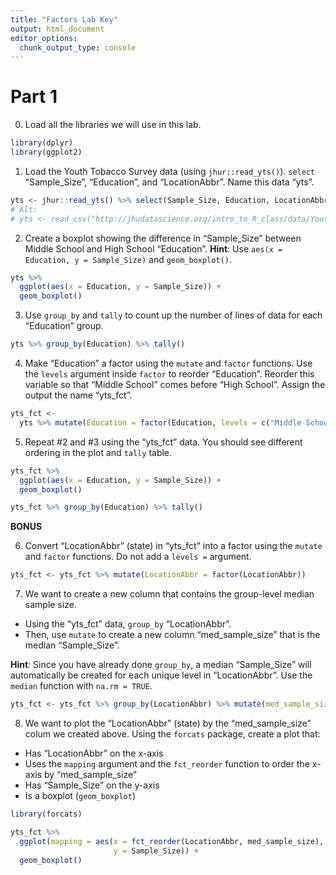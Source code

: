 ```yaml
---
title: "Factors Lab Key"
output: html_document
editor_options: 
  chunk_output_type: console
---
```


# Part 1

0. Load all the libraries we will use in this lab. 

```r
library(dplyr)
library(ggplot2)
```

1. Load the Youth Tobacco Survey data (using `jhur::read_yts()`). `select` "Sample_Size",  "Education", and "LocationAbbr". Name this data "yts". 

```r
yts <- jhur::read_yts() %>% select(Sample_Size, Education, LocationAbbr)
# Alt:
# yts <- read_csv("http://jhudatascience.org/intro_to_R_class/data/Youth_Tobacco_Survey_YTS_Data.csv")
```

2. Create a boxplot showing the difference in "Sample_Size" between Middle School and High School "Education". **Hint**: Use `aes(x = Education, y = Sample_Size)` and `geom_boxplot()`.

```r
yts %>%
  ggplot(aes(x = Education, y = Sample_Size)) +
  geom_boxplot()
```

3. Use `group_by` and `tally` to count up the number of lines of data for each "Education" group.

```r
yts %>% group_by(Education) %>% tally()
```

4. Make "Education" a factor using the `mutate` and `factor` functions. Use the `levels` argument inside `factor` to reorder "Education". Reorder this variable so that "Middle School" comes before "High School". Assign the output the name "yts_fct".

```r
yts_fct <-
  yts %>% mutate(Education = factor(Education, levels = c("Middle School", "High School")))
```

5. Repeat #2 and #3 using the "yts_fct" data. You should see different ordering in the plot and `tally` table.

```r
yts_fct %>%
  ggplot(aes(x = Education, y = Sample_Size)) +
  geom_boxplot()

yts_fct %>% group_by(Education) %>% tally()
```

**BONUS**

6. Convert "LocationAbbr" (state) in "yts_fct" into a factor using the `mutate` and `factor` functions. Do not add a `levels =` argument.

```r
yts_fct <- yts_fct %>% mutate(LocationAbbr = factor(LocationAbbr))
```

7. We want to create a new column that contains the group-level median sample size. 

- Using the "yts_fct" data, `group_by` "LocationAbbr". 
- Then, use `mutate` to create a new column "med_sample_size" that is the median "Sample_Size". 

**Hint**: Since you have already done `group_by`, a median "Sample_Size" will automatically be created for each unique level in "LocationAbbr". Use the `median` function with `na.rm = TRUE`.

```r
yts_fct <- yts_fct %>% group_by(LocationAbbr) %>% mutate(med_sample_size = median(Sample_Size, na.rm = TRUE))
```

8. We want to plot the "LocationAbbr" (state) by the "med_sample_size" colum we created above. Using the `forcats` package, create a plot that:

- Has "LocationAbbr" on the x-axis
- Uses the `mapping` argument and the `fct_reorder` function to order the x-axis by "med_sample_size"
- Has "Sample_Size" on the y-axis
- Is a boxplot (`geom_boxplot`)

```r
library(forcats)

yts_fct %>%
  ggplot(mapping = aes(x = fct_reorder(LocationAbbr, med_sample_size),
                       y = Sample_Size)) +
  geom_boxplot()
```
